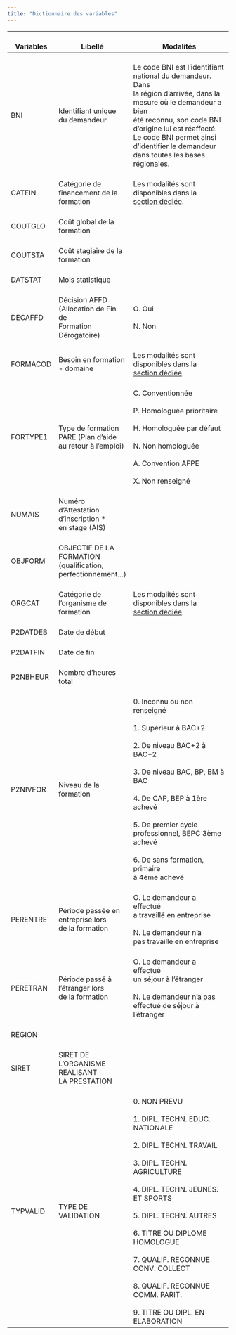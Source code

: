 ```yaml
---
title: "Dictionnaire des variables"
---
```


| <br>Variables | <br>Libellé                                                           | <br>Modalités                                                                                                                                                                                                                                                                                                                                                           |
|---------------|-----------------------------------------------------------------------|-------------------------------------------------------------------------------------------------------------------------------------------------------------------------------------------------------------------------------------------------------------------------------------------------------------------------------------------------------------------------|
| <br>BNI       | <br>Identifiant unique du demandeur                                   | <br>Le code BNI est l'identifiant <br>national du demandeur. Dans <br>la région d'arrivée, dans la <br>mesure où le demandeur a bien <br>été reconnu, son code BNI <br>d'origine lui est réaffecté. <br>Le code BNI permet ainsi <br>d'identifier le demandeur <br>dans toutes les bases régionales.                                                                    |
| <br>CATFIN    | <br>Catégorie de financement de la formation                          | <br>Les modalités sont disponibles dans la <br>[section dédiée](FHS_P2_variables/CATFIN.qmd).                                                                                                                                                                                                                                                                           |
| <br>COUTGLO   | <br>Coût global de la formation                                       | <br>                                                                                                                                                                                                                                                                                                                                                                    |
| <br>COUTSTA   | <br>Coût stagiaire de la formation                                    | <br>                                                                                                                                                                                                                                                                                                                                                                    |
| <br>DATSTAT   | <br>Mois statistique                                                  | <br>                                                                                                                                                                                                                                                                                                                                                                    |
| <br>DECAFFD   | <br>Décision AFFD (Allocation de Fin de <br>Formation Dérogatoire)    | <br>O. Oui<br> <br>N. Non                                                                                                                                                                                                                                                                                                                                               |
| <br>FORMACOD  | <br>Besoin en formation - domaine                                     | <br>Les modalités sont disponibles dans la <br>[section dédiée](FHS_P2_variables/FORMACOD.qmd).                                                                                                                                                                                                                                                                         |
| <br>FORTYPE1  | <br>Type de formation PARE (Plan d'aide <br>au retour à l'emploi)     | <br>C. Conventionnée<br> <br>P. Homologuée prioritaire<br> <br>H. Homologuée par défaut<br> <br>N. Non homologuée<br> <br>A. Convention AFPE<br> <br>X. Non renseigné                                                                                                                                                                                                   |
| <br>NUMAIS    | <br>Numéro d'Attestation d'inscription \*<br>en stage (AIS)           | <br>                                                                                                                                                                                                                                                                                                                                                                    |
| <br>OBJFORM   | <br>OBJECTIF DE LA FORMATION <br>(qualification, perfectionnement...) | <br>                                                                                                                                                                                                                                                                                                                                                                    |
| <br>ORGCAT    | <br>Catégorie de l'organisme de formation                             | <br>Les modalités sont disponibles dans la <br>[section dédiée](FHS_P2_variables/ORGCAT.qmd).                                                                                                                                                                                                                                                                           |
| <br>P2DATDEB  | <br>Date de début                                                     | <br>                                                                                                                                                                                                                                                                                                                                                                    |
| <br>P2DATFIN  | <br>Date de fin                                                       | <br>                                                                                                                                                                                                                                                                                                                                                                    |
| <br>P2NBHEUR  | <br>Nombre d'heures total                                             | <br>                                                                                                                                                                                                                                                                                                                                                                    |
| <br>P2NIVFOR  | <br>Niveau de la formation                                            | <br>0. Inconnu ou non renseigné<br> <br>1. Supérieur à BAC+2<br> <br>2. De niveau BAC+2 à BAC+2<br> <br>3. De niveau BAC, BP, BM à BAC<br> <br>4. De CAP, BEP à 1ère achevé<br> <br>5. De premier cycle <br>professionnel, BEPC 3ème achevé<br> <br>6. De sans formation, primaire <br>à 4ème achevé                                                                    |
| <br>PERENTRE  | <br>Période passée en entreprise lors <br>de la formation             | <br>O. Le demandeur a effectué <br>a travaillé en entreprise<br> <br>N. Le demandeur n'a <br>pas travaillé en entreprise                                                                                                                                                                                                                                                |
| <br>PERETRAN  | <br>Période passé à l'étranger lors <br>de la formation               | <br>O. Le demandeur a effectué <br>un séjour à l'étranger<br> <br>N. Le demandeur n'a pas <br>effectué de séjour à l'étranger                                                                                                                                                                                                                                           |
| <br>REGION    | <br>                                                                  | <br>                                                                                                                                                                                                                                                                                                                                                                    |
| <br>SIRET     | <br>SIRET DE L'ORGANISME REALISANT <br>LA PRESTATION                  | <br>                                                                                                                                                                                                                                                                                                                                                                    |
| <br>TYPVALID  | <br>TYPE DE VALIDATION                                                | <br>0. NON PREVU<br> <br>1. DIPL. TECHN. EDUC. NATIONALE<br> <br>2. DIPL. TECHN. TRAVAIL<br> <br>3. DIPL. TECHN. AGRICULTURE<br> <br>4. DIPL. TECHN. JEUNES. ET SPORTS<br> <br>5. DIPL. TECHN. AUTRES<br> <br>6. TITRE OU DIPLOME HOMOLOGUE<br> <br>7. QUALIF. RECONNUE CONV. COLLECT<br> <br>8. QUALIF. RECONNUE COMM. PARIT.<br> <br>9. TITRE OU DIPL. EN ELABORATION |
